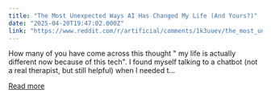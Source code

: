```yaml
---
title: "The Most Unexpected Ways AI Has Changed My Life (And Yours?)"
date: "2025-04-20T19:47:02.000Z"
link: "https://www.reddit.com/r/artificial/comments/1k3uuev/the_most_unexpected_ways_ai_has_changed_my_life/"
---
```


How many of you have come across this thought " my life is actually different now because of this tech". 
 I found myself talking to a chatbot (not a real therapist, but still helpful) when I needed t...

[Read more](https://www.reddit.com/r/artificial/comments/1k3uuev/the_most_unexpected_ways_ai_has_changed_my_life/)
